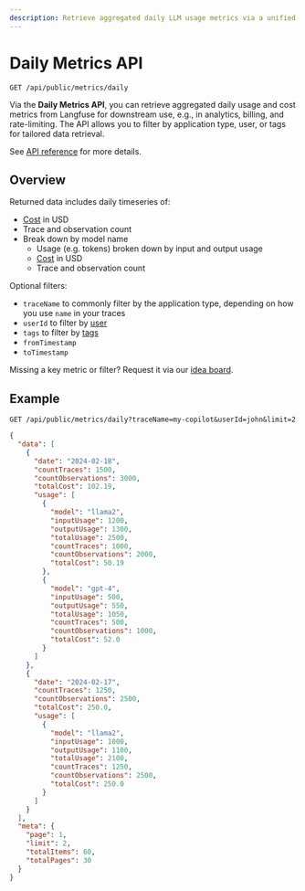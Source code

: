 ```yaml
---
description: Retrieve aggregated daily LLM usage metrics via a unified endpoint for downstream use, e.g., in analytics, billing, and rate-limiting.
---
```


# Daily Metrics API

```
GET /api/public/metrics/daily
```

Via the **Daily Metrics API**, you can retrieve aggregated daily usage and cost metrics from Langfuse for downstream use, e.g., in analytics, billing, and rate-limiting. The API allows you to filter by application type, user, or tags for tailored data retrieval.

See [API reference](https://api.reference.langfuse.com/#tag/metrics/GET/api/public/metrics/daily) for more details.

## Overview

Returned data includes daily timeseries of:

- [Cost](/docs/model-usage-and-cost) in USD
- Trace and observation count
- Break down by model name
  - Usage (e.g. tokens) broken down by input and output usage
  - [Cost](/docs/model-usage-and-cost) in USD
  - Trace and observation count

Optional filters:

- `traceName` to commonly filter by the application type, depending on how you use `name` in your traces
- `userId` to filter by [user](/docs/tracing-features/users)
- `tags` to filter by [tags](/docs/tracing-features/tags)
- `fromTimestamp`
- `toTimestamp`

Missing a key metric or filter? Request it via our [idea board](/ideas).

## Example

```
GET /api/public/metrics/daily?traceName=my-copilot&userId=john&limit=2
```

```json
{
  "data": [
    {
      "date": "2024-02-18",
      "countTraces": 1500,
      "countObservations": 3000,
      "totalCost": 102.19,
      "usage": [
        {
          "model": "llama2",
          "inputUsage": 1200,
          "outputUsage": 1300,
          "totalUsage": 2500,
          "countTraces": 1000,
          "countObservations": 2000,
          "totalCost": 50.19
        },
        {
          "model": "gpt-4",
          "inputUsage": 500,
          "outputUsage": 550,
          "totalUsage": 1050,
          "countTraces": 500,
          "countObservations": 1000,
          "totalCost": 52.0
        }
      ]
    },
    {
      "date": "2024-02-17",
      "countTraces": 1250,
      "countObservations": 2500,
      "totalCost": 250.0,
      "usage": [
        {
          "model": "llama2",
          "inputUsage": 1000,
          "outputUsage": 1100,
          "totalUsage": 2100,
          "countTraces": 1250,
          "countObservations": 2500,
          "totalCost": 250.0
        }
      ]
    }
  ],
  "meta": {
    "page": 1,
    "limit": 2,
    "totalItems": 60,
    "totalPages": 30
  }
}
```

